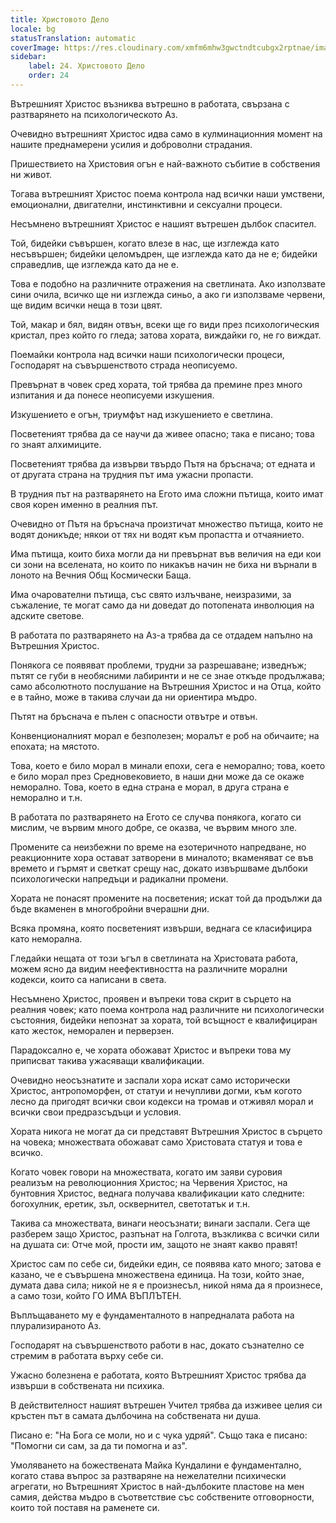 ```yaml
---
title: Христовото Дело
locale: bg
statusTranslation: automatic
coverImage: https://res.cloudinary.com/xmfm6mhw3gwctndtcubgx2rptnae/image/upload/v1741354419/small_cover_la_gran_rebelion_28716e29d2.webp
sidebar:
    label: 24. Христовото Дело
    order: 24
---
```

Вътрешният Христос възниква вътрешно в работата, свързана с разтварянето на психологическото Аз.

Очевидно вътрешният Христос идва само в кулминационния момент на нашите преднамерени усилия и доброволни страдания.

Пришествието на Христовия огън е най-важното събитие в собствения ни живот.

Тогава вътрешният Христос поема контрола над всички наши умствени, емоционални, двигателни, инстинктивни и сексуални процеси.

Несъмнено вътрешният Христос е нашият вътрешен дълбок спасител.

Той, бидейки съвършен, когато влезе в нас, ще изглежда като несъвършен; бидейки целомъдрен, ще изглежда като да не е; бидейки справедлив, ще изглежда като да не е.

Това е подобно на различните отражения на светлината. Ако използвате сини очила, всичко ще ни изглежда синьо, а ако ги използваме червени, ще видим всички неща в този цвят.

Той, макар и бял, видян отвън, всеки ще го види през психологическия кристал, през който го гледа; затова хората, виждайки го, не го виждат.

Поемайки контрола над всички наши психологически процеси, Господарят на съвършенството страда неописуемо.

Превърнат в човек сред хората, той трябва да премине през много изпитания и да понесе неописуеми изкушения.

Изкушението е огън, триумфът над изкушението е светлина.

Посветеният трябва да се научи да живее опасно; така е писано; това го знаят алхимиците.

Посветеният трябва да извърви твърдо Пътя на бръснача; от едната и от другата страна на трудния път има ужасни пропасти.

В трудния път на разтварянето на Егото има сложни пътища, които имат своя корен именно в реалния път.

Очевидно от Пътя на бръснача произтичат множество пътища, които не водят доникъде; някои от тях ни водят към пропастта и отчаянието.

Има пътища, които биха могли да ни превърнат във величия на еди кои си зони на вселената, но които по никакъв начин не биха ни върнали в лоното на Вечния Общ Космически Баща.

Има очарователни пътища, със свято излъчване, неизразими, за съжаление, те могат само да ни доведат до потопената инволюция на адските светове.

В работата по разтварянето на Аз-а трябва да се отдадем напълно на Вътрешния Христос.

Понякога се появяват проблеми, трудни за разрешаване; изведнъж; пътят се губи в необясними лабиринти и не се знае откъде продължава; само абсолютното послушание на Вътрешния Христос и на Отца, който е в тайно, може в такива случаи да ни ориентира мъдро.

Пътят на бръснача е пълен с опасности отвътре и отвън.

Конвенционалният морал е безполезен; моралът е роб на обичаите; на епохата; на мястото.

Това, което е било морал в минали епохи, сега е неморално; това, което е било морал през Средновековието, в наши дни може да се окаже неморално. Това, което в една страна е морал, в друга страна е неморално и т.н.

В работата по разтварянето на Егото се случва понякога, когато си мислим, че вървим много добре, се оказва, че вървим много зле.

Промените са неизбежни по време на езотеричното напредване, но реакционните хора остават затворени в миналото; вкаменяват се във времето и гърмят и светкат срещу нас, докато извършваме дълбоки психологически напредъци и радикални промени.

Хората не понасят промените на посветения; искат той да продължи да бъде вкаменен в многобройни вчерашни дни.

Всяка промяна, която посветеният извърши, веднага се класифицира като неморална.

Гледайки нещата от този ъгъл в светлината на Христовата работа, можем ясно да видим неефективността на различните морални кодекси, които са написани в света.

Несъмнено Христос, проявен и въпреки това скрит в сърцето на реалния човек; като поема контрола над различните ни психологически състояния, бидейки непознат за хората, той всъщност е квалифициран като жесток, неморален и перверзен.

Парадоксално е, че хората обожават Христос и въпреки това му приписват такива ужасяващи квалификации.

Очевидно неосъзнатите и заспали хора искат само исторически Христос, антропоморфен, от статуи и нечупливи догми, към когото лесно да пригодят всички свои кодекси на тромав и отживял морал и всички свои предразсъдъци и условия.

Хората никога не могат да си представят Вътрешния Христос в сърцето на човека; множествата обожават само Христовата статуя и това е всичко.

Когато човек говори на множествата, когато им заяви суровия реализъм на революционния Христос; на Червения Христос, на бунтовния Христос, веднага получава квалификации като следните: богохулник, еретик, зъл, осквернител, светотатък и т.н.

Такива са множествата, винаги неосъзнати; винаги заспали. Сега ще разберем защо Христос, разпънат на Голгота, възкликва с всички сили на душата си: Отче мой, прости им, защото не знаят какво правят!

Христос сам по себе си, бидейки един, се появява като много; затова е казано, че е съвършена множествена единица. На този, който знае, думата дава сила; никой не я е произнесъл, никой няма да я произнесе, а само този, който ГО ИМА ВЪПЛЪТЕН.

Въплъщаването му е фундаменталното в напредналата работа на плурализираното Аз.

Господарят на съвършенството работи в нас, докато съзнателно се стремим в работата върху себе си.

Ужасно болезнена е работата, която Вътрешният Христос трябва да извърши в собствената ни психика.

В действителност нашият вътрешен Учител трябва да изживее целия си кръстен път в самата дълбочина на собствената ни душа.

Писано е: "На Бога се моли, но и с чука удряй". Също така е писано: "Помогни си сам, за да ти помогна и аз".

Умоляването на божествената Майка Кундалини е фундаментално, когато става въпрос за разтваряне на нежелателни психически агрегати, но Вътрешният Христос в най-дълбоките пластове на мен самия, действа мъдро в съответствие със собствените отговорности, които той поставя на раменете си.

